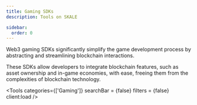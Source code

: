 ```yaml
---
title: Gaming SDKs
description: Tools on SKALE

sidebar:
  order: 0
---
```



Web3 gaming SDKs significantly simplify the game development process by abstracting and streamlining blockchain interactions. 

These SDKs allow developers to integrate blockchain features, such as asset ownership and in-game economies, with ease, freeing them from the complexities of blockchain technology. 

<Tools 
	categories={['Gaming']} 
	searchBar = {false}
	filters = {false}
	client:load 
/>
